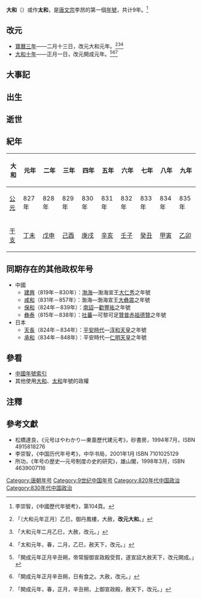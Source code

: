{{Eranamebox|年号=大和
|起讫时间= 827年二月－835年
|政权= [[唐朝|唐朝]]
|帝王=[[唐文宗|唐文宗]]李昂
|历时= 9年
|timeline= <timeline>
ImageSize  = width:200 height:50
PlotArea   = width:180 height:30 left:10 bottom:20
TimeAxis   = orientation:horizontal
DateFormat = yyyy
Period    = from:618 till:907
AlignBars  = early
ScaleMajor = increment:54 start:618
Colors =
  id:canvas value:rgb(1,1,0.85)
BackgroundColors = canvas:canvas
PlotData =
  width:15 color:black
  bar:era from:start till:end
  bar:era from:826 till:840 color:red
  bar:era from:827 till:835 color:blue
</timeline>
|说明= {{fontcolor|blue|大和}}在唐朝和{{fontcolor|red|唐文宗}}时期的位置。 
}}
'''大和'''（{{kj|827年|二月|835年|十二月}}）或作'''太和'''，是[[唐文宗|唐文宗]]李昂的第一個[[年號|年號]]，共计9年。<ref>李崇智，《中國歷代年號考》，第104頁。</ref>

==改元==
*[[827年|寶曆三年]]——二月十三日，改元大和元年。<ref>{{cite wikisource|title=舊唐書本紀第十七上文宗|last=劉昫|wslink=zh:舊唐書/卷17上}}「〔大和元年正月〕乙巳，御丹鳳樓，大赦，'''改元大和'''。」</ref><ref>{{cite wikisource|title=新唐書本紀第八文宗|last=歐陽脩|wslink=zh:新唐書/卷008}}「大和元年二月乙巳，大赦，改元。」</ref><ref>{{cite wikisource|title=資治通鑑唐紀五十九|last=司馬光|wslink=zh:資治通鑒 (胡三省音注)/卷243}}「太和元年，春，二月，乙巳，赦天下，改元。」</ref>
*[[836年|大和十年]]——正月一日，改元開成元年。<ref>{{cite wikisource|title=舊唐書本紀第十七下文宗|last=劉昫|wslink=zh:舊唐書/卷17下}}「開成元年正月辛丑朔，帝常服御宣政殿受賀，遂宣詔大赦天下，改元開成。」</ref><ref>{{cite wikisource|title=新唐書本紀第八文宗|last=歐陽脩|wslink=zh:新唐書/卷008}}「開成元年正月辛丑朔，日有食之。大赦，改元。」</ref><ref>{{cite wikisource|title=資治通鑑唐紀六十一|last=司馬光|wslink=zh:資治通鑒 (胡三省音注)/卷245}}「開成元年，春，正月，辛丑朔，上御宣政殿，赦天下，改元。」</ref>

==大事記==

==出生==

==逝世==

==紀年==
{| class="wikitable" 
|-
!大和!!元年!!二年!!三年!!四年!!五年!!六年!!七年!!八年!!九年
|-
![[公元|公元]]
|827年||828年||829年||830年||831年||832年||833年||834年||835年
|-
![[干支|干支]]
|[[丁未|丁未]]||[[戊申|戊申]]||[[己酉|己酉]]||[[庚戌|庚戌]]||[[辛亥|辛亥]]||[[壬子|壬子]]||[[癸丑|癸丑]]||[[甲寅|甲寅]]||[[乙卯|乙卯]]
|}

==同期存在的其他政权年号==
*中國
**[[建兴_(渤海)|建興]]（819年－830年）：[[渤海国|渤海]]—渤海宣王[[大仁秀|大仁秀]]之年號
**[[咸和_(渤海)|咸和]]（831年－857年）：渤海—渤海宣王[[大彝震|大彝震]]之年號
**[[保和_(年號)|保和]]（824年－839年）：[[南詔|南詔]]—[[勸豐祐|勸豐祐]]之年號
**[[彝泰|彝泰]]（815年－838年）：[[吐蕃|吐蕃]]—可黎可足[[贊普|贊普]][[赤祖德贊|赤祖德贊]]之年號
*日本
**[[天長_(日本)|天長]]（824年－834年）：[[平安時代|平安時代]]—[[淳和天皇|淳和天皇]]之年號
**[[承和_(日本)|承和]]（834年－848年）：平安時代—[[仁明天皇|仁明天皇]]之年號

==參看==
*[[中国年号列表#唐朝|中國年號索引]]
*其他使用[[大和|大和]]、[[太和|太和]]年號的政權

==注釋==
{{Reflist}}

==參考文獻==
*松橋達良，《元号はやわかり—東亜歷代建元考》，砂書房，1994年7月，ISBN 4915818276
*李崇智，《中国历代年号考》，中华书局，2001年1月 ISBN 7101025129
*所功，《年号の歴史―元号制度の史的研究》，雄山閣，1998年3月，ISBN 4639007116

{{年号|[[寶曆_(唐朝)|寳曆]]|[[中国年号列表|唐朝年號]]<br>827年－835年|[[開成|開成]]}}
{{唐朝年号}}

[[Category:唐朝年号|Category:唐朝年号]]
[[Category:9世纪中国年号|Category:9世纪中国年号]]
[[Category:820年代中国政治|Category:820年代中国政治]]
[[Category:830年代中国政治|Category:830年代中国政治]]